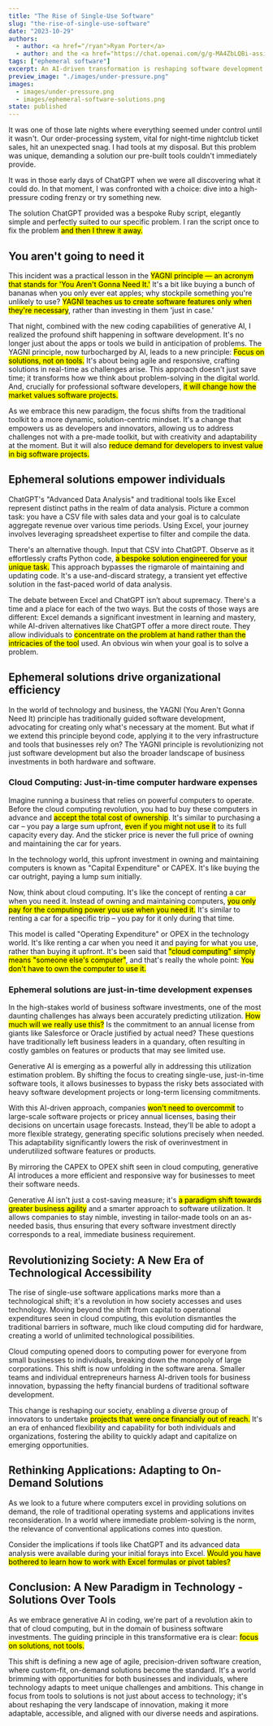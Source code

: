 ```yaml
---
title: "The Rise of Single-Use Software"
slug: "the-rise-of-single-use-software"
date: "2023-10-29"
authors:
  - author: <a href="/ryan">Ryan Porter</a>
  - author: and the <a href="https://chat.openai.com/g/g-MA4ZbLQBi-assistant-alpha"><i>Anthus</i></a> GPT
tags: ["ephemeral software"]
excerpt: An AI-driven transformation is reshaping software development by solving individual problems with software solutions built just-in-time for a single purpose, in contrast with the traditional model of solving problems using general-purpose software applications built in advance.
preview_image: "./images/under-pressure.png"
images:
  - images/under-pressure.png
  - images/ephemeral-software-solutions.png
state: published
---
```



<BlogImage images={props.pageContext.frontmatter.images} name="under-pressure.png" className="right" alt="Under pressure!" />

It was one of those late nights where everything seemed under control until it wasn't. Our order-processing system, vital for night-time nightclub ticket sales, hit an unexpected snag. I had tools at my disposal. But this problem was unique, demanding a solution our pre-built tools couldn't immediately provide.

It was in those early days of ChatGPT when we were all discovering what it could do. In that moment, I was confronted with a choice: dive into a high-pressure coding frenzy or try something new.

The solution ChatGPT provided was a bespoke Ruby script, elegantly simple and perfectly suited to our specific problem.  I ran the script once to fix the problem <mark>and then I threw it away.</mark>

## You aren't going to need it

This incident was a practical lesson in the <mark>YAGNI principle — an acronym that stands for 'You Aren't Gonna Need It.'</mark> It's a bit like buying a bunch of bananas when you only ever eat apples; why stockpile something you're unlikely to use? <mark>YAGNI teaches us to create software features only when they're necessary</mark>, rather than investing in them 'just in case.'

That night, combined with the new coding capabilities of generative AI, I realized the profound shift happening in software development. It's no longer just about the apps or tools we build in anticipation of problems. The YAGNI principle, now turbocharged by AI, leads to a new principle: <mark>Focus on solutions, not on tools.</mark> It's about being agile and responsive, crafting solutions in real-time as challenges arise. This approach doesn't just save time; it transforms how we think about problem-solving in the digital world.  And, crucially for professional software developers, <mark>it will change how the market values software projects.</mark>

As we embrace this new paradigm, the focus shifts from the traditional toolkit to a more dynamic, solution-centric mindset. It's a change that empowers us as developers and innovators, allowing us to address challenges not with a pre-made toolkit, but with creativity and adaptability at the moment.  But it will also <mark>reduce demand for developers to invest value in big software projects.</mark>

## Ephemeral solutions empower individuals

<BlogImage images={props.pageContext.frontmatter.images} name="ephemeral-software-solutions.png" className="right" alt="Each software solution can be a unique snowflake." />

ChatGPT's "Advanced Data Analysis" and traditional tools like Excel represent distinct paths in the realm of data analysis. Picture a common task: you have a CSV file with sales data and your goal is to calculate aggregate revenue over various time periods. Using Excel, your journey involves leveraging spreadsheet expertise to filter and compile the data.

There's an alternative though. Input that CSV into ChatGPT. Observe as it effortlessly crafts Python code, <mark>a bespoke solution engineered for your unique task.</mark> This approach bypasses the rigmarole of maintaining and updating code. It's a use-and-discard strategy, a transient yet effective solution in the fast-paced world of data analysis.

The debate between Excel and ChatGPT isn’t about supremacy. There's a time and a place for each of the two ways. But the costs of those ways are different: Excel demands a significant investment in learning and mastery, while AI-driven alternatives like ChatGPT offer a more direct route. They allow individuals to <mark>concentrate on the problem at hand rather than the intricacies of the tool</mark> used.  An obvious win when your goal is to solve a problem.

## Ephemeral solutions drive organizational efficiency

In the world of technology and business, the YAGNI (You Aren't Gonna Need It) principle has traditionally guided software development, advocating for creating only what's necessary at the moment. But what if we extend this principle beyond code, applying it to the very infrastructure and tools that businesses rely on? The YAGNI principle is revolutionizing not just software development but also the broader landscape of business investments in both hardware and software.

### Cloud Computing: Just-in-time computer hardware expenses

Imagine running a business that relies on powerful computers to operate.  Before the cloud computing revolution, you had to buy these computers in advance and <mark>accept the total cost of ownership</mark>.  It's similar to purchasing a car – you pay a large sum upfront, <mark>even if you might not use it</mark> to its full capacity every day.  And the sticker price is never the full price of owning and maintaining the car for years.

In the technology world, this upfront investment in owning and maintaining computers is known as "Capital Expenditure" or CAPEX.  It's like buying the car outright, paying a lump sum initially.

Now, think about cloud computing.  It's like the concept of renting a car when you need it.  Instead of owning and maintaining computers, <mark>you only pay for the computing power you use when you need it.</mark>  It's similar to renting a car for a specific trip – you pay for it only during that time.

This model is called "Operating Expenditure" or OPEX in the technology world.  It's like renting a car when you need it and paying for what you use, rather than buying it upfront.  It's been said that <mark>"cloud computing" simply means "someone else's computer"</mark>, and that's really the whole point: <mark>You don't have to own the computer to use it.</mark>

### Ephemeral solutions are just-in-time development expenses

In the high-stakes world of business software investments, one of the most daunting challenges has always been accurately predicting utilization. <mark>How much will we really use this?</mark> Is the commitment to an annual license from giants like Salesforce or Oracle justified by actual need? These questions have traditionally left business leaders in a quandary, often resulting in costly gambles on features or products that may see limited use.

Generative AI is emerging as a powerful ally in addressing this utilization estimation problem. By shifting the focus to creating single-use, just-in-time software tools, it allows businesses to bypass the risky bets associated with heavy software development projects or long-term licensing commitments.

With this AI-driven approach, companies <mark>won't need to overcommit</mark> to large-scale software projects or pricey annual licenses, basing their decisions on uncertain usage forecasts. Instead, they'll be able to adopt a more flexible strategy, generating specific solutions precisely when needed. This adaptability significantly lowers the risk of overinvestment in underutilized software features or products.

By mirroring the CAPEX to OPEX shift seen in cloud computing, generative AI introduces a more efficient and responsive way for businesses to meet their software needs.

Generative AI isn't just a cost-saving measure; it's <mark>a paradigm shift towards greater business agility</mark> and a smarter approach to software utilization. It allows companies to stay nimble, investing in tailor-made tools on an as-needed basis, thus ensuring that every software investment directly corresponds to a real, immediate business requirement.

## Revolutionizing Society: A New Era of Technological Accessibility

The rise of single-use software applications marks more than a technological shift; it's a revolution in how society accesses and uses technology. Moving beyond the shift from capital to operational expenditures seen in cloud computing, this evolution dismantles the traditional barriers in software, much like cloud computing did for hardware, creating a world of unlimited technological possibilities.

Cloud computing opened doors to computing power for everyone from small businesses to individuals, breaking down the monopoly of large corporations. This shift is now unfolding in the software arena. Smaller teams and individual entrepreneurs harness AI-driven tools for business innovation, bypassing the hefty financial burdens of traditional software development.

This change is reshaping our society, enabling a diverse group of innovators to undertake <mark>projects that were once financially out of reach.</mark> It's an era of enhanced flexibility and capability for both individuals and organizations, fostering the ability to quickly adapt and capitalize on emerging opportunities.

## Rethinking Applications: Adapting to On-Demand Solutions

As we look to a future where computers excel in providing solutions on demand, the role of traditional operating systems and applications invites reconsideration. In a world where immediate problem-solving is the norm, the relevance of conventional applications comes into question.

Consider the implications if tools like ChatGPT and its advanced data analysis were available during your initial forays into Excel. <mark>Would you have bothered to learn how to work with Excel formulas or pivot tables?</mark>

## Conclusion: A New Paradigm in Technology - Solutions Over Tools

As we embrace generative AI in coding, we're part of a revolution akin to that of cloud computing, but in the domain of business software investments. The guiding principle in this transformative era is clear: <mark>focus on solutions, not tools.</mark>

This shift is defining a new age of agile, precision-driven software creation, where custom-fit, on-demand solutions become the standard. It's a world brimming with opportunities for both businesses and individuals, where technology adapts to meet unique challenges and ambitions. This change in focus from tools to solutions is not just about access to technology; it's about reshaping the very landscape of innovation, making it more adaptable, accessible, and aligned with our diverse needs and aspirations.